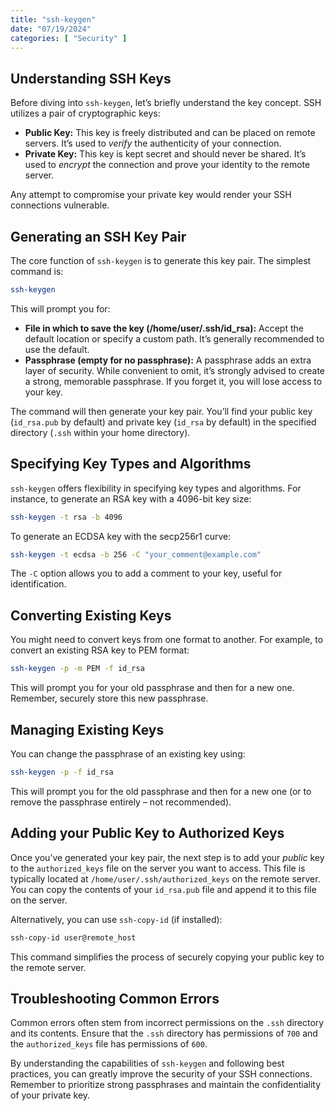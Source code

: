 ```yaml
---
title: "ssh-keygen"
date: "07/19/2024"
categories: [ "Security" ]
---
```

## Understanding SSH Keys

Before diving into `ssh-keygen`, let's briefly understand the key concept. SSH utilizes a pair of cryptographic keys:

* **Public Key:** This key is freely distributed and can be placed on remote servers.  It's used to *verify* the authenticity of your connection.
* **Private Key:** This key is kept secret and should never be shared.  It's used to *encrypt* the connection and prove your identity to the remote server.

Any attempt to compromise your private key would render your SSH connections vulnerable.


## Generating an SSH Key Pair

The core function of `ssh-keygen` is to generate this key pair. The simplest command is:

```bash
ssh-keygen
```

This will prompt you for:

* **File in which to save the key (/home/user/.ssh/id_rsa):**  Accept the default location or specify a custom path.  It's generally recommended to use the default.
* **Passphrase (empty for no passphrase):**  A passphrase adds an extra layer of security.  While convenient to omit, it's strongly advised to create a strong, memorable passphrase.  If you forget it, you will lose access to your key.


The command will then generate your key pair. You'll find your public key (`id_rsa.pub` by default) and private key (`id_rsa` by default) in the specified directory (`.ssh` within your home directory).


## Specifying Key Types and Algorithms

`ssh-keygen` offers flexibility in specifying key types and algorithms.  For instance, to generate an RSA key with a 4096-bit key size:

```bash
ssh-keygen -t rsa -b 4096
```

To generate an ECDSA key with the secp256r1 curve:

```bash
ssh-keygen -t ecdsa -b 256 -C "your_comment@example.com"
```
The `-C` option allows you to add a comment to your key, useful for identification.


## Converting Existing Keys

You might need to convert keys from one format to another. For example, to convert an existing RSA key to PEM format:

```bash
ssh-keygen -p -m PEM -f id_rsa
```

This will prompt you for your old passphrase and then for a new one.  Remember, securely store this new passphrase.


##  Managing Existing Keys

You can change the passphrase of an existing key using:


```bash
ssh-keygen -p -f id_rsa
```

This will prompt you for the old passphrase and then for a new one (or to remove the passphrase entirely – not recommended).


##  Adding your Public Key to Authorized Keys

Once you've generated your key pair, the next step is to add your *public* key to the `authorized_keys` file on the server you want to access. This file is typically located at `/home/user/.ssh/authorized_keys` on the remote server. You can copy the contents of your `id_rsa.pub` file and append it to this file on the server.

Alternatively, you can use `ssh-copy-id` (if installed):

```bash
ssh-copy-id user@remote_host
```

This command simplifies the process of securely copying your public key to the remote server.


## Troubleshooting Common Errors

Common errors often stem from incorrect permissions on the `.ssh` directory and its contents. Ensure that the `.ssh` directory has permissions of `700` and the `authorized_keys` file has permissions of `600`.


By understanding the capabilities of `ssh-keygen` and following best practices, you can greatly improve the security of your SSH connections. Remember to prioritize strong passphrases and maintain the confidentiality of your private key.

